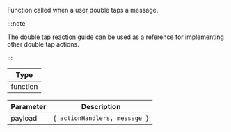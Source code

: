 Function called when a user double taps a message.

:::note

The [double tap reaction guide](../../../../guides/custom-message.mdx#instagram-style-double-tap-reaction) can be used as a reference for implementing other double tap actions.

:::

| Type     |
| -------- |
| function |

| Parameter | Description                   |
| --------- | ----------------------------- |
| payload   | `{ actionHandlers, message }` |
